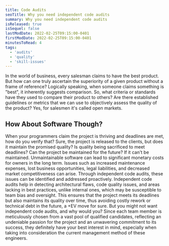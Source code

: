 ```yaml
---
title: Code Audits
seoTitle: Why you need independent code audits
summary: Why you need independent code audits
isReleased: true
isSequel: false
lastModDate: 2022-02-25T09:15:00-0401
firstModDate: 2022-02-25T09:15:00-0401
minutesToRead: 4
tags:
  - 'audits'
  - 'quality'
  - 'skill-issues'
---
```


<C>
In the world of business, every salesman claims to have the best product. But how can one truly ascertain the superiority of a given product without a frame of reference? Logically speaking, when someone claims something is "best", it inherently suggests comparison. So, what criteria or standards have they used to compare their product to others? Are there established guidelines or metrics that we can use to objectively assess the quality of the product? Yes, for salesmen it's called open markets. 
</C>

<H2>How About Software Though?</H2>

<C>
When your programmers claim the project is thriving and deadlines are met, how do you verify that? Sure, the project is released to the clients, but does it maintain the promised <L href="/blog/software-quality">quality?</L> Is quality being sacrificed to meet <L href="/services/deadlines">deadlines?</L> Can the project be maintained for the future? If it can't be maintained. Unmaintainable software can lead to significant monetary costs for owners in the long term. Issues such as increased maintenance expenses, lost business opportunities, legal liabilities, and decreased market competitiveness can arise. Through independent code audits, these issues can be identified and addressed proactively. 
</C>


<C>
Independent code audits help in detecting architectural flaws, code quality issues, and areas lacking in best practices, unlike internal ones, which may be susceptible to team bias and oversight. This ensures that the project meets its deadlines but also maintains its quality over time, thus avoiding costly rework or technical debt in the future, a <L href="https://en.wikibooks.org/wiki/Poker/Expected_value">+EV</L> move for sure.
</C>

<C>
But you might not want independent code audits, and why would you? Since each team member is meticulously chosen from a vast pool of <L href="/blog/bootcamp-ripoff">qualified</L> candidates, reflecting an undeniable passion for the project and an unwavering commitment to its success, they definitely have your best interest in mind, especially when taking into consideration the current <L href="/blog/management-skill-issues">management</L> method of these engineers.
</C>